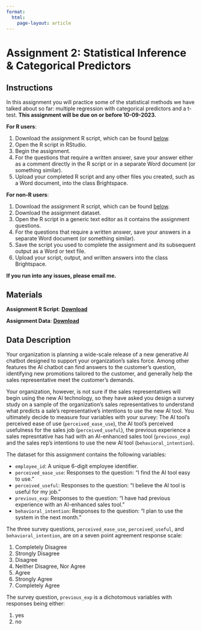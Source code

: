 ```yaml
---
format: 
  html:
    page-layout: article
---
```

<h1 class="h1-reading"> Assignment 2: Statistical Inference & Categorical Predictors</h1>

<h2>Instructions</h2>

In this assignment you will practice some of the statistical methods we have talked about so far: multiple regression with categorical predictors and a t-test. **This assignment will be due on or before 10-09-2023.**

**For R users**: 

1. Download the assignment R script, which can be found <a href="#materials">below</a>.
2. Open the R script in RStudio.
3. Begin the assignment.
4. For the questions that require a written answer, save your answer either as a comment directly in the R script or in a separate Word document (or something similar).
5. Upload your completed R script and any other files you created, such as a Word document, into the class Brightspace. 

**For non-R users**:

1. Download the assignment R script, which can be found <a href="#materials">below</a>.
2. Download the assignment dataset. 
3. Open the R script in a generic text editor as it contains the assignment questions. 
4. For the questions that require a written answer, save your answers in a separate Word document (or something similar).
5. Save the script you used to complete the assignment and its subsequent output as a Word or text file.
6. Upload your script, output, and written answers into the class Brightspace.

**If you run into any issues, please email me.** 

<h2>Materials</h2>

<strong>Assignment R Script</strong>: <a href="02-assignment.R" download target="_blank" rel="noopener noreferrer"><strong>Download</strong></a>

<strong>Assignment Data</strong>: <a href="02-assignment-data.csv" download target="_blank" rel="noopener noreferrer"><strong>Download</strong></a>

<h2>Data Description</h2>

Your organization is planning a wide-scale release of a new generative AI chatbot designed to support your organization's sales force. Among other features the AI chatbot can find answers to the customer's question, identifying new promotions tailored to the customer, and generally help the sales representative meet the customer's demands.

Your organization, however, is not sure if the sales representatives will begin using the new AI technology, so they have asked you design a survey study on a sample of the organization's sales representatives to understand what predicts a sale's representative's intentions to use the new AI tool. You ultimately decide to measure four variables with your survey: The AI tool's perceived ease of use (`perceived_ease_use`), the AI tool's perceived usefulness for the sales job (`perceived_useful`), the previous experience a sales represntative has had with an AI-enhanced sales tool (`previous_exp`) and the sales rep's intentions to use the new AI tool (`behavioral_intention`). 

The dataset for this assignment contains the following variables:

* `employee_id`: A unique 6-digit employee identifier. 
* `perceived_ease_use`: Responses to the question: "I find the AI tool easy to use." 
* `perceived_useful`: Responses to the question: "I believe the AI tool is useful for my job."
* `previous_exp`: Responses to the question: "I have had previous experience with an AI-enhanced sales tool."
* `behavioral_intention`: Responses to the question: "I plan to use the system in the next month."

The three survey questions, `perceived_ease_use`, `perceived_useful`, and `behavioral_intention`, are on a seven point agreement response scale: 

1. Completely Disagree
2. Strongly Disagree
3. Disagree
4. Neither Disagree, Nor Agree
5. Agree
6. Strongly Agree
7. Completely Agree

The survey question, `previous_exp` is a dichotomous variables with responses being either:

1. yes
2. no
